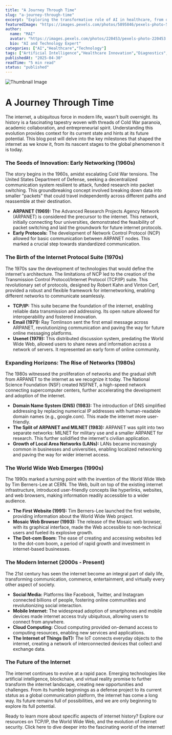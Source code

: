 ```yaml
---
title: "A Journey Through Time"
slug: "a-journey-through-time"
excerpt: "Exploring the transformative role of AI in healthcare, from diagnostics to drug discovery."
featuredImage: "https://images.pexels.com/photos/5895846/pexels-photo-5895846.jpeg?auto=compress&cs=tinysrgb&w=1260&h=750&dpr=1"
author:
  name: "MAI"
  avatar: "https://images.pexels.com/photos/220453/pexels-photo-220453.jpeg?auto=compress&cs=tinysrgb&w=1260&h=750&dpr=1"
  bio: "AI and Technology Expert"
categories: ["AI","Healthcare","Technology"]
tags: ["Artificial Intelligence","Healthcare Innovation","Diagnostics","Drug Discovery"]
publishedAt: "2025-04-30"
readTime: "5 min read"
status: "published"
---
```

![Thumbnail Image](https://images.pexels.com/photos/5895846/pexels-photo-5895846.jpeg?auto=compress&cs=tinysrgb&w=1260&h=750&dpr=1 "AI in Healthcare")

# A Journey Through Time

The internet, a ubiquitous force in modern life, wasn't built overnight. Its history is a fascinating tapestry woven with threads of Cold War paranoia, academic collaboration, and entrepreneurial spirit.  Understanding this evolution provides context for its current state and hints at its future potential. This blog post will delve into the key milestones that shaped the internet as we know it, from its nascent stages to the global phenomenon it is today.

### The Seeds of Innovation: Early Networking (1960s)

The story begins in the 1960s, amidst escalating Cold War tensions. The United States Department of Defense, seeking a decentralized communication system resilient to attack, funded research into packet switching. This groundbreaking concept involved breaking down data into smaller "packets" that could travel independently across different paths and reassemble at their destination.

* **ARPANET (1969):**  The Advanced Research Projects Agency Network (ARPANET) is considered the precursor to the internet.  This network, initially connecting four universities, demonstrated the feasibility of packet switching and laid the groundwork for future internet protocols.
* **Early Protocols:**  The development of Network Control Protocol (NCP) allowed for basic communication between ARPANET nodes. This marked a crucial step towards standardized communication.

### The Birth of the Internet Protocol Suite (1970s)

The 1970s saw the development of technologies that would define the internet's architecture. The limitations of NCP led to the creation of the Transmission Control Protocol/Internet Protocol (TCP/IP) suite.  This revolutionary set of protocols, designed by Robert Kahn and Vinton Cerf, provided a robust and flexible framework for internetworking, enabling different networks to communicate seamlessly.

* **TCP/IP:** This suite became the foundation of the internet, enabling reliable data transmission and addressing. Its open nature allowed for interoperability and fostered innovation.
* **Email (1971):**  Ray Tomlinson sent the first email message across ARPANET, revolutionizing communication and paving the way for future online messaging platforms.
* **Usenet (1979):**  This distributed discussion system, predating the World Wide Web, allowed users to share news and information across a network of servers. It represented an early form of online community.


### Expanding Horizons: The Rise of Networks (1980s)

The 1980s witnessed the proliferation of networks and the gradual shift from ARPANET to the internet as we recognize it today.  The National Science Foundation (NSF) created NSFNET, a high-speed network connecting supercomputer centers, further accelerating the development and adoption of the internet.

* **Domain Name System (DNS) (1983):**  The introduction of DNS simplified addressing by replacing numerical IP addresses with human-readable domain names (e.g., google.com). This made the internet more user-friendly.
* **The Split of ARPANET and MILNET (1983):**  ARPANET was split into two separate networks: MILNET for military use and a smaller ARPANET for research. This further solidified the internet's civilian application.
* **Growth of Local Area Networks (LANs):**  LANs became increasingly common in businesses and universities, enabling localized networking and paving the way for wider internet access.


### The World Wide Web Emerges (1990s)

The 1990s marked a turning point with the invention of the World Wide Web by Tim Berners-Lee at CERN.  The Web, built on top of the existing internet infrastructure, introduced user-friendly concepts like hyperlinks, websites, and web browsers, making information readily accessible to a wider audience.

* **The First Website (1991):**  Tim Berners-Lee launched the first website, providing information about the World Wide Web project.
* **Mosaic Web Browser (1993):**  The release of the Mosaic web browser, with its graphical interface, made the Web accessible to non-technical users and fueled its explosive growth.
* **The Dot-com Boom:**  The ease of creating and accessing websites led to the dot-com boom, a period of rapid growth and investment in internet-based businesses.


### The Modern Internet (2000s - Present)

The 21st century has seen the internet become an integral part of daily life, transforming communication, commerce, entertainment, and virtually every other aspect of society.

* **Social Media:**  Platforms like Facebook, Twitter, and Instagram connected billions of people, fostering online communities and revolutionizing social interaction.
* **Mobile Internet:** The widespread adoption of smartphones and mobile devices made internet access truly ubiquitous, allowing users to connect from anywhere.
* **Cloud Computing:**  Cloud computing provided on-demand access to computing resources, enabling new services and applications.
* **The Internet of Things (IoT):**  The IoT connects everyday objects to the internet, creating a network of interconnected devices that collect and exchange data.


### The Future of the Internet

The internet continues to evolve at a rapid pace.  Emerging technologies like artificial intelligence, blockchain, and virtual reality promise to further transform the internet landscape, creating new opportunities and challenges.  From its humble beginnings as a defense project to its current status as a global communication platform, the internet has come a long way.  Its future remains full of possibilities, and we are only beginning to explore its full potential.

Ready to learn more about specific aspects of internet history?  Explore our resources on TCP/IP, the World Wide Web, and the evolution of internet security.  Click here to dive deeper into the fascinating world of the internet!
